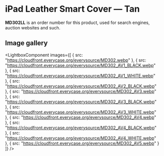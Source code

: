 
# iPad Leather Smart Cover — Tan

<Callout type='info' emoji='👉🏻'>**MD302LL** is an order number for this product, used for search engines, auction websites and such.</Callout>

## Image gallery

<LightboxComponent
    images={[
      {
        src: "https://cloudfront.everycase.org/everysource/MD302.webp"
      },
      {
        src: "https://cloudfront.everycase.org/everysource/MD302_AV1_BLACK.webp"
      },
      {
        src: "https://cloudfront.everycase.org/everysource/MD302_AV1_WHITE.webp"
      },
      {
        src: "https://cloudfront.everycase.org/everysource/MD302_AV2_BLACK.webp"
      },
      {
        src: "https://cloudfront.everycase.org/everysource/MD302_AV3.webp"
      },
      {
        src: "https://cloudfront.everycase.org/everysource/MD302_AV3_BLACK.webp"
      },
      {
        src: "https://cloudfront.everycase.org/everysource/MD302_AV3_WHITE.webp"
      },
      {
        src: "https://cloudfront.everycase.org/everysource/MD302_AV4.webp"
      },
      {
        src: "https://cloudfront.everycase.org/everysource/MD302_AV4_BLACK.webp"
      },
      {
        src: "https://cloudfront.everycase.org/everysource/MD302_AV4_WHITE.webp"
      },
      {
        src: "https://cloudfront.everycase.org/everysource/MD302_AV5.webp"
      }
    ]}
  />

